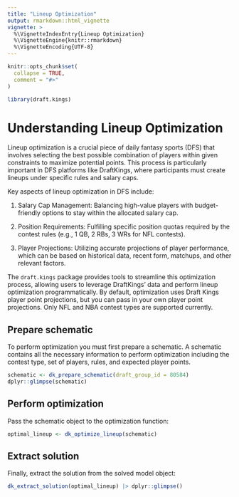 ```yaml
---
title: "Lineup Optimization"
output: rmarkdown::html_vignette
vignette: >
  %\VignetteIndexEntry{Lineup Optimization}
  %\VignetteEngine{knitr::rmarkdown}
  %\VignetteEncoding{UTF-8}
---
```


```r
knitr::opts_chunk$set(
  collapse = TRUE,
  comment = "#>"
)
```

```r
library(draft.kings)
```

# Understanding Lineup Optimization

Lineup optimization is a crucial piece of daily fantasy sports (DFS) that involves selecting the best possible combination of players within given constraints to maximize potential points. This process is particularly important in DFS platforms like DraftKings, where participants must create lineups under specific rules and salary caps.

Key aspects of lineup optimization in DFS include:

1. Salary Cap Management: Balancing high-value players with budget-friendly options to stay within the allocated salary cap.

2. Position Requirements: Fulfilling specific position quotas required by the contest rules (e.g., 1 QB, 2 RBs, 3 WRs for NFL contests).

3. Player Projections: Utilizing accurate projections of player performance, which can be based on historical data, recent form, matchups, and other relevant factors.


The `draft.kings` package provides tools to streamline this optimization process, allowing users to leverage DraftKings' data and perform lineup optimization programmatically. By default, optimization
uses Draft Kings player point projections, but you can pass in your own player point projections. Only
NFL and NBA contest types are supported currently.

## Prepare schematic

To perform optimization you must first prepare a schematic. A schematic contains all the necessary
information to perform optimization including the contest type, set of players, rules, and expected
player points.

```r
schematic <- dk_prepare_schematic(draft_group_id = 80584)
dplyr::glimpse(schematic)
```

## Perform optimization

Pass the schematic object to the optimization function:

```r
optimal_lineup <- dk_optimize_lineup(schematic)
```

## Extract solution

Finally, extract the solution from the solved model object:

```r
dk_extract_solution(optimal_lineup) |> dplyr::glimpse()
```

